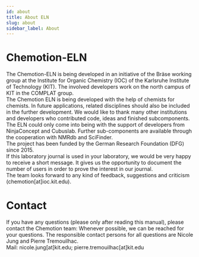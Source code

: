 ```yaml
---
id: about
title: About ELN
slug: about
sidebar_label: About
---
```


# Chemotion-ELN
The Chemotion-ELN is being developed in an initiative of the Bräse working group at the Institute for Organic Chemistry (IOC) of the Karlsruhe Institute of Technology (KIT). The involved developers work on the north campus of KIT in the COMPLAT group.  
The Chemotion ELN is being developed with the help of chemists for chemists. In future applications, related disciplines should also be included in the further development.
We would like to thank many other institutions and developers who contributed code, ideas and finished subcomponents. The ELN could only come into being with the support of developers from NinjaConcept and Cubuslab. Further sub-components are available through the cooperation with NMRdb and SciFinder.  
The project has been funded by the German Research Foundation (DFG) since 2015.  
If this laboratory journal is used in your laboratory, we would be very happy to receive a short message. It gives us the opportunity to document the number of users in order to prove the interest in our journal.  
The team looks forward to any kind of feedback, suggestions and criticism (chemotion[at]ioc.kit.edu).

# Contact
If you have any questions (please only after reading this manual), please contact the Chemotion team: 
Whenever possible, we can be reached for your questions. 
The responsible contact persons for all questions are Nicole Jung and Pierre Tremouilhac.  
Mail: nicole.jung[at]kit.edu; pierre.tremouilhac[at]kit.edu
